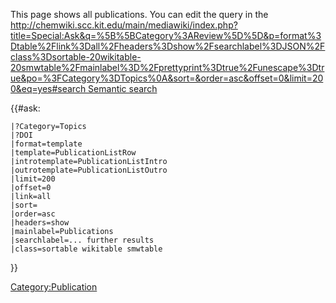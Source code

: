 This page shows all publications. You can edit the query in the [[http://chemwiki.scc.kit.edu/main/mediawiki/index.php?title=Special:Ask&q=%5B%5BCategory%3AReview%5D%5D&p=format%3Dtable%2Flink%3Dall%2Fheaders%3Dshow%2Fsearchlabel%3DJSON%2Fclass%3Dsortable-20wikitable-20smwtable%2Fmainlabel%3D%2Fprettyprint%3Dtrue%2Funescape%3Dtrue&po=%3FCategory%3DTopics%0A&sort=&order=asc&offset=0&limit=200&eq=yes#search Semantic search]]

{{#ask: [[Category:Publication]]
 |?Category=Topics
 |?DOI
 |format=template
 |template=PublicationListRow
 |introtemplate=PublicationListIntro
 |outrotemplate=PublicationListOutro
 |limit=200
 |offset=0
 |link=all
 |sort=
 |order=asc
 |headers=show
 |mainlabel=Publications
 |searchlabel=... further results
 |class=sortable wikitable smwtable
}}
